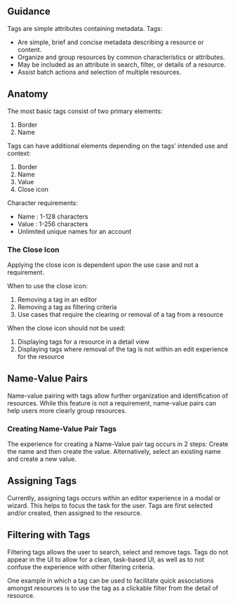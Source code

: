 
## Guidance

Tags are simple attributes containing metadata. Tags:

- Are simple, brief and concise metadata describing a resource or content.
- Organize and group resources by common characteristics or attributes.
- May be included as an attribute in search, filter, or details of a resource.
- Assist batch actions and selection of multiple resources.

## Anatomy

The most basic tags consist of two primary elements:

<Example plain caption="Diagram illustrating the primary elements of a tag." >
  <TagBasicAnatomy />
</Example>

1. Border
1. Name

Tags can have additional elements depending on the tags’ intended use and context:

<Example plain>
  <TagAnatomy />
</Example>

1. Border
1. Name
1. Value
1. Close icon

Character requirements:

- Name : 1-128 characters
- Value : 1-256 characters
- Unlimited unique names for an account

### The Close Icon

Applying the close icon is dependent upon the use case and not a requirement.

<Example height="xsmall" horizontalLayout>
  <FormClose />
</Example>

When to use the close icon:

1. Removing a tag in an editor
1. Removing a tag as filtering criteria
1. Use cases that require the clearing or removal of a tag from a resource

When the close icon should not be used:

1. Displaying tags for a resource in a detail view
1. Displaying tags where removal of the tag is not within an edit experience for the resource

## Name-Value Pairs

Name-value pairing with tags allow further organization and identification of resources. While this feature is not a requirement, name-value pairs can help users more clearly group resources.

### Creating Name-Value Pair Tags

The experience for creating a Name-Value pair tag occurs in 2 steps: Create the name and then create the value. Alternatively, select an existing name and create a new value.

## Assigning Tags

Currently, assigning tags occurs within an editor experience in a modal or wizard. This helps to focus the task for the user. Tags are first selected and/or created, then assigned to the resource.

## Filtering with Tags

Filtering tags allows the user to search, select and remove tags. Tags do not appear in the UI to allow for a clean, task-based UI, as well as to not confuse the experience with other filtering criteria.

One example in which a tag can be used to facilitate quick associations amongst resources is to use the tag as a clickable filter from the detail of resource.
